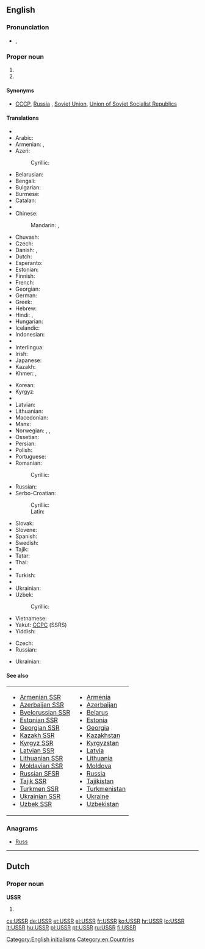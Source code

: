 ==English==

{{wikipedia}}

===Pronunciation===
* {{IPA|/ˌju.ɛs.ɛsˈɑ(r)/}}, {{X-SAMPA|/%ju.Es.Es"A(r)/}}

===Proper noun===
{{en-proper noun}}

# {{initialism of|Union of Soviet Socialist Republics}}
# {{initialism of|Ukrainian Soviet Socialist Republic}}

====Synonyms====
* {{sense|Union of Soviet Socialist Republics}} [[CCCP]], [[Russia]] {{qualifier|loosely}}, [[Soviet Union]], [[Union of Soviet Socialist Republics]]

====Translations====
{{trans-top|Union of Soviet Socialist Republics}}
* {{trreq|ab}}
* Arabic: {{t-|ar|الإتحاد السوفياتي|m|tr=al-ʾittiḥād al-sūfiyātiyy}}
* Armenian: {{t-|hy|ՍՍՀՄ|tr=SSHM|sc=Armn}}, {{t-|hy|ԽՍՀՄ|tr=XSHM|sc=Armn}}
* Azeri: {{t-|az|SSRİ}}
*: Cyrillic: {{t-|az|ССРИ|sc=Cyrl}}
* Belarusian: {{t-|be|СССР|m|tr=SSSR}}
* Bengali: {{t-|bn|সোভিয়েত ইউনিয়ন|tr=sobhiyet i'uniyôn|sc=Beng}}
* Bulgarian: {{t-|bg|СССР|m|tr=SSSR}}
* Burmese: {{t-|my|ဆိုဗီယက်ယူနီယံ|tr=hsobiyet yuniyan|sc=Mymr}}
* Catalan: {{t-|ca|URSS|f}}
* {{trreq|ce}}
* Chinese:
*: Mandarin: {{t-|cmn|蘇聯|sc=Hani}}, {{t-|cmn|苏联|tr=Sūlián|sc=Hani}}
* Chuvash: {{tø|cv|СССР|tr=SSSR}}
* Czech: {{t+|cs|SSSR|m}}
* Danish: {{t-|da|USSR}}, {{t-|da|SSSR}}
* Dutch: {{t-|nl|USSR|f}}
* Esperanto: {{t-|eo|USSR}}
* Estonian: {{t-|et|NSVL}}
* Finnish: {{t+|fi|SNTL}}
* French: {{t+|fr|URSS|f}}
* Georgian: {{t-|ka|სსრკ|tr=SSRK|sc=Geor}}
* German: {{t+|de|UdSSR|f}}
* Greek: {{t+|el|ΕΣΣΔ|f|tr=ESSD}}
* Hebrew: {{t-|he|ברית המועצות|f|tr=brit ha-mu'atsot|sc=Hebr}}
* Hindi: {{t-|hi|सोवियत संघ|tr=soviyat saṅgh}}, {{t-|hi|सोवियत यूनियन|tr=soviyat yūniyan}}
* Hungarian: {{t+|hu|SZSZKSZ}}
* Icelandic: {{t-|is|Sovétríkin}}
* Indonesian: {{t-|id|Uni Soviet}}
* {{trreq|inh}}
* Interlingua: {{t-|ia|URSS}}
* Irish: {{t|ga|APSS}}
* Japanese: {{t+|ja|ソ連|tr=それん, Soren}}
* Kazakh: {{t-|kk|КСРО|tr=KSRO|sc=Cyrl}}
* Khmer: {{t-|km|ស.ស.ស.ស|tr=S.S.S.S.|sc=Khmr}}, {{t-|km|សហភាពសូវៀត|tr=sahapʰiep sooviet|sc=Khmr}}
{{trans-mid}}
* Korean: {{t+|ko|소련|tr=Soryeon|sc=Hang}}
* Kyrgyz: {{t-|ky|ССРС|tr=SSRS|sc=Cyrl}}
* {{trreq|lo}}
* Latvian: {{t-|lv|PSRS}}
* Lithuanian: {{t+|lt|TSRS}}
* Macedonian: {{t-|mk|СССР|m|tr=SSSR}}
* Manx: {{t-|gv|UPSS}}
* Norwegian: {{t-|no|Sovjetunionen}}, {{t-|no|USSR}}, {{t-|no|SSSR}}
* Ossetian: {{tø|os|ССРЦ|tr=SSRTs}}
* Persian: {{t-|fa|اتحاد شوروی|tr=Ettehâd-e Šuravi|sc=fa-Arab}}
* Polish: {{t+|pl|ZSRR|m}}
* Portuguese: {{t+|pt|URSS|f}}
* Romanian: {{t-|ro|URSS|f}}
*: Cyrillic: {{t-|ro|УРСС|f|sc=Cyrl}}
* Russian: {{t+|ru|СССР|m|tr=SSSR}}
* Serbo-Croatian:
*: Cyrillic: {{t-|sh|СССР|m|sc=Cyrl}}
*: Latin: {{t-|sh|SSSR|m}}
* Slovak: {{t+|sk|ZSSR|m}}
* Slovene: {{t+|sl|ZSSR|f}}
* Spanish: {{t+|es|URSS|f}}
* Swedish: {{t-|sv|USSR}}
* Tajik: {{t-|tg|Иттиҳоди Шӯравӣ|tr=Ittihodi Şūravī|sc=Cyrl}}
* Tatar: {{t-|tt|СССР|m|tr=SSSR|sc=Cyrl}}
* Thai: {{t-|th|ม่านเหล็ก|tr=mâan-lèk}}
* {{trreq|bo}}
* Turkish: {{t+|tr|SSCB}}
* {{trreq|tyv}}
* Ukrainian: {{t-|uk|СРСР|m|tr=SRSR}}
* Uzbek: {{t-|uz|SSRY}}
*: Cyrillic: {{t-|uz|ССPИ|sc=Cyrl}}
* Vietnamese: {{t-|vi|Liên Xô}}
* Yakut: [[ССРС]] (SSRS)
* Yiddish: {{t-|yi|ראַטןפֿאַרבאַנד|m|tr=ratnfarband|sc=Hebr}}
{{trans-bottom}}

{{trans-top|Ukrainian Soviet Socialist Republic}}
* Czech: {{t+|cs|USSR|f}}
* Russian: {{t+|ru|УССР|f|tr=USSR}}
{{trans-mid}}
* Ukrainian: {{t-|uk|УРСР|f|tr=URSR}}
{{trans-bottom}}

====See also====
{| width="275px"
|-
| valign="top" |
* [[Armenian SSR]]
* [[Azerbaijan SSR]]
* [[Byelorussian SSR]]
* [[Estonian SSR]]
* [[Georgian SSR]]
* [[Kazakh SSR]]
* [[Kyrgyz SSR]]
* [[Latvian SSR]]
* [[Lithuanian SSR]]
* [[Moldavian SSR]]
* [[Russian SFSR]]
* [[Tajik SSR]]
* [[Turkmen SSR]]
* [[Ukrainian SSR]]
* [[Uzbek SSR]]
| valign="top" |
* [[Armenia]]
* [[Azerbaijan]]
* [[Belarus]]
* [[Estonia]]
* [[Georgia]]
* [[Kazakhstan]]
* [[Kyrgyzstan]]
* [[Latvia]]
* [[Lithuania]]
* [[Moldova]]
* [[Russia]]
* [[Tajikistan]]
* [[Turkmenistan]]
* [[Ukraine]]
* [[Uzbekistan]]
|}

===Anagrams===
* [[Russ#English|Russ]]

[[Category:English initialisms]]
[[Category:en:Countries]]

----

==Dutch==

===Proper noun===
'''USSR'''

# {{initialism of|Unie van Socialistische Sovjetrepublieken|lang=nl}}

[[cs:USSR]]
[[de:USSR]]
[[et:USSR]]
[[el:USSR]]
[[fr:USSR]]
[[ko:USSR]]
[[hr:USSR]]
[[lo:USSR]]
[[lt:USSR]]
[[hu:USSR]]
[[pl:USSR]]
[[pt:USSR]]
[[ru:USSR]]
[[fi:USSR]]